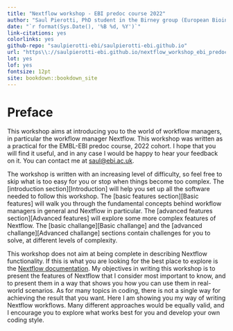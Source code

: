 ```yaml
---
title: "Nextflow workshop - EBI predoc course 2022"
author: "Saul Pierotti, PhD student in the Birney group (European Bioinformatics Institute)"
date: "`r format(Sys.Date(), '%B %d, %Y')`"
link-citations: yes
colorlinks: yes
github-repo: "saulpierotti-ebi/saulpierotti-ebi.github.io"
url: "https\\://saulpierotti-ebi.github.io/nextflow_workshop_ebi_predoc_course_2022/"
lot: yes
lof: yes
fontsize: 12pt
site: bookdown::bookdown_site
---
```


# Preface {-}

This workshop aims at introducing you to the world of workflow managers, in particular the workflow manager Nextflow.
This workshop was written as a practical for the EMBL-EBI predoc course, 2022 cohort.
I hope that you will find it useful, and in any case I would be happy to hear your feedback on it.
You can contact me at [saul@ebi.ac.uk](mailto:saul@ebi.ac.uk).

The workshop is written with an increasing level of difficulty, so feel free to skip what is too easy for you or stop when things become too complex.
The [introduction section][Introduction] will help you set up all the software needed to follow this workshop.
The [basic features section][Basic features] will walk you through the fundamental concepts behind workflow managers in general and Nextflow in particular.
The [advanced features section][Advanced features] will explore some more complex features of Nextflow.
The [basic challange][Basic challange] and the [advanced challange][Advanced challange] sections contain challenges for you to solve, at different levels of complexity.

This workshop does not aim at being complete in describing Nextflow functionality.
If this is what you are looking for the best place to explore is the [Nextflow documentation](https://www.nextflow.io/docs/latest/index.html).
My objectives in writing this workshop is to present the features of Nextflow that I consider most important to know, and to present them in a way that shows you how you can use them in real-world scenarios.
As for many topics in coding, there is not a single way for achieving the result that you want.
Here I am showing you my way of writing Nextflow workflows.
Many different approaches would be equally valid, and I encourage you to explore what works best for you and develop your own coding style.
